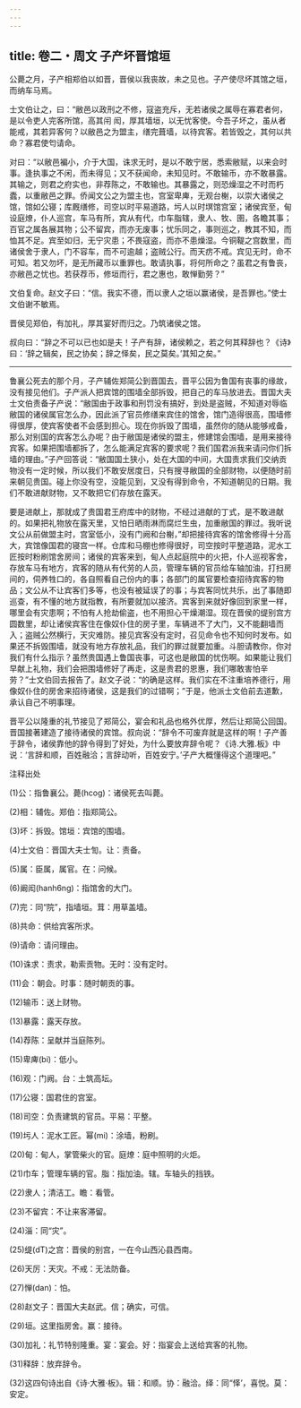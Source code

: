 ```yaml
---
---
---
```

title: 卷二・周文 子产坏晋馆垣
---

公薨之月，子产相郑伯以如晋，晋侯以我丧故，未之见也。子产使尽坏其馆之垣，而纳车马焉。

士文伯让之，曰：“敝邑以政刑之不修，寇盗充斥，无若诸侯之属辱在寡君者何，是以令吏人完客所馆，高其闬 闳，厚其墙垣，以无忧客使。今吾子坏之，虽从者能戒，其若异客何？以敝邑之为盟主，缮完葺墙，以待宾客。若皆毁之，其何以共命？寡君使匄请命。

对曰：“以敝邑褊小，介于大国，诛求无时，是以不敢宁居，悉索敝赋，以来会时事。逢执事之不闲，而未得见；又不获闻命，未知见时。不敢输币，亦不敢暴露。其输之，则君之府实也，非荐陈之，不敢输也。其暴露之，则恐燥湿之不时而朽蠹，以重敝邑之罪。侨闻文公之为盟主也，宫室卑庳，无观台榭，以崇大诸侯之馆，馆如公寝；库厩缮修，司空以时平易道路，圬人以时塓馆宫室；诸侯宾至，甸设庭燎，仆人巡宫，车马有所，宾从有代，巾车脂辖，隶人、牧、圉，各瞻其事；百官之属各展其物；公不留宾，而亦无废事；忧乐同之，事则巡之，教其不知，而恤其不足。宾至如归，无宁灾患；不畏寇盗，而亦不患燥湿。今铜鞮之宫数里，而诸侯舍于隶人，门不容车，而不可逾越；盗贼公行。而天疠不戒。宾见无时，命不可知。若又勿坏，是无所藏币以重罪也。敢请执事，将何所命之？虽君之有鲁丧，亦敝邑之忧也。若获荐币，修垣而行，君之惠也，敢惮勤劳？”

文伯复命。赵文子曰：“信。我实不德，而以隶人之垣以赢诸侯，是吾罪也。”使士文伯谢不敏焉。

晋侯见郑伯，有加礼，厚其宴好而归之。乃筑诸侯之馆。

叔向曰：“辞之不可以已也如是夫！子产有辞，诸侯赖之，若之何其释辞也？《诗》曰：‘辞之辑矣，民之协矣；辞之怿矣，民之莫矣。’其知之矣。”

----------------

鲁襄公死去的那个月，子产辅佐郑简公到晋国去，晋平公因为鲁国有丧事的缘故，没有接见他们。子产派人把宾馆的围墙全部拆毁，把自己的车马放进去。晋国大夫士文伯责备子产说：“敝国由于政事和刑罚没有搞好，到处是盗贼，不知道对辱临敝国的诸侯属官怎么办，因此派了官员修缮来宾住的馆舍，馆门造得很高，围墙修得很厚，使宾客使者不会感到担心。现在你拆毁了围墙，虽然你的随从能够戒备，那么对别国的宾客怎么办呢？由于敝国是诸侯的盟主，修建馆会围墙，是用来接待宾客。如果把围墙都拆了，怎么能满足宾客的要求呢？我们国君派我来请问你们拆墙的理由。”子产回答说：“敝国国土狭小，处在大国的中间，大国责求我们交纳贡物没有一定时候，所以我们不敢安居度日，只有搜寻敝国的全部财物，以便随时前来朝见贵国。碰上你没有空，没能见到，又没有得到命令，不知道朝见的日期。我们不敢进献财物，又不敢把它们存放在露天。

要是进献上，那就成了贵国君王府库中的财物，不经过进献的丁式，是不敢进献的。如果把礼物放在露天里，又怕日晒雨淋而腐烂生虫，加重敝国的罪过。我听说文公从前做盟主时，宫室低小，没有门阙和台榭，”却把接待宾客的馆舍修得十分高大，宾馆像国君的寝宫一样。仓库和马棚也修得很好，司空按时平整道路，泥水工匠按时粉刷馆舍房间；诸侯的宾客来到，甸人点起庭院中的火把，仆人巡视客舍，存放车马有地方，宾客的随从有代劳的人员，管理车辆的官员给车轴加油，打扫房间的，伺养牲口的，各自照看自己份内的事；各部门的属官要检查招待宾客的物品；文公从不让宾客们多等，也没有被延误了的事；与宾客同忧共乐，出了事随即巡查，有不懂的地方就指教，有所要就加以接济。宾客到来就好像回到家里一样，哪里会有灾患啊；不怕有人抢劫偷盗，也不用担心干燥潮湿。现在晋侯的缇别宫方圆数里，却让诸侯宾客住在像奴仆住的房子里，车辆进不了大门，又不能翻墙而入；盗贼公然横行，天灾难防。接见宾客没有定时，召见命令也不知何时发布。如果还不拆毁围墙，就没有地方存放礼品，我们的罪过就要加重。斗胆请教你，你对我们有什么指示？虽然贵国遇上鲁国丧事，可这也是敝国的忧伤啊。如果能让我们早献上礼物，我们会把围墙修好了再走，这是贵君的恩惠，我们哪敢害怕辛劳？”士文伯回去报告了。赵文子说：“的确是这样。我们实在不注重培养德行，用像奴仆住的房舍来招待诸侯，这是我们的过错啊；”于是，他派士文伯前去道歉，承认自己不明事理。

晋平公以隆重的礼节接见了郑简公，宴会和礼品也格外优厚，然后让郑简公回国。晋国接著建造了接待诸侯的宾馆。叔向说：“辞令不可废弃就是这样的啊！子产善于辞令，诸侯靠他的辞令得到了好处，为什么要放弃辞令呢？《诗.大雅.板》中说：‘言辞和顺，百姓融洽；言辞动听，百姓安宁。’子产大概懂得这个道理吧。”

注释出处

(1)公：指鲁襄公。薨(hcog)：诸侯死去叫薨。

(2)相：辅佐。郑伯：指郑简公。

(3)坏：拆毁。馆垣：宾馆的围墙。

(4)士文伯：晋国大夫士訇。让：责备。

(5)属：臣属，属官。在：问候。

(6)阚闳(hanh6ng)：指馆舍的大门。

(7)完：同“院”，指墙垣。茸：用草盖墙。

(8)共命：供给宾客所求。

(9)请命：请问理由。

(10)诛求：责求，勒索贡物。无时：没有定时。

(11)会：朝会。时事：随时朝贡的事。

(12)输币：送上财物。

(13)暴露：露天存放。

(14)荐陈：呈献并当庭陈列。

(15)卑庳(bi)：低小。

(16)观：门阙。台：土筑高坛。

(17)公寝：国君住的宫室。

(18)司空：负责建筑的官员。平易：平整。

(19)圬人：泥水工匠。幂(mi)：涂墙，粉刷。

(20)甸：甸人，掌管柴火的官。庭燎：庭中照明的火炬。

(21)巾车；管理车辆的官。脂：指加油。辖。车轴头的挡铁。

(22)隶人；清洁工。瞻：看管。

(23)不留宾：不让来客滞留。

(24)淄：同“灾”。

(25)缇(dT)之宫：晋侯的别宫，一在今山西沁县西南。

(26)天厉：天灾。不戒：无法防备。

(27)惮(dan)：怕。

(28)赵文子：晋国大夫赵武。信；确实，可信。

(29)垣。这里指房舍。赢：接待。

(30)加礼：礼节特别隆重。宴：宴会。好：指宴会上送给宾客的礼物。

(31)释辞：放弃辞令。

(32)这四句诗出自《诗·大雅·板》。辑：和顺。协：融洽。绎：同“怿’，喜悦。莫：安定。

